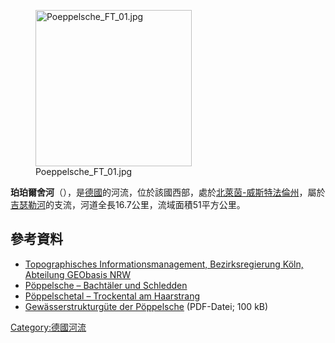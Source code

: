 {{No footnotes|time=2020-08-13T05:21:42+00:00}}
{{Coord|51|38|6.11|N|8|23|25.84|E|display=title}}
[[Image:Poeppelsche_FT_01.jpg|250px]]

'''珀珀爾舍河'''（{{lang-de|Pöppelsche}}），是[[德國|德國]]的河流，位於該國西部，處於[[北萊茵-威斯特法倫州|北萊茵-威斯特法倫州]]，屬於[[吉瑟勒河|吉瑟勒河]]的支流，河道全長16.7公里，流域面積51平方公里。

==參考資料==
* [http://www.tim-online.nrw.de/tim-online/nutzung/index.html Topographisches Informationsmanagement, Bezirksregierung Köln, Abteilung GEObasis NRW] {{WebCite|url=https://www.webcitation.org/66qD6yoDr?url=http://www.tim-online.nrw.de/tim-online/nutzung/index.html |date=20120411091906 |dateformat=iso }}
* [http://xn--pppelsche-07a.info/ Pöppelsche – Bachtäler und Schledden] {{Wayback|url=http://xn--pppelsche-07a.info/ |date=20180809114501 }}
* [http://www.erwitte.de/staticsite/staticsite.php?menuid=213 Pöppelschetal – Trockental am Haarstrang] {{Wayback|url=http://www.erwitte.de/staticsite/staticsite.php?menuid=213 |date=20160304130739 }}
* [http://www.stua-lp.nrw.de/5/struka/datenbank/lippe/poeppelsche/steckbriefe/poeppelsche.pdf Gewässerstrukturgüte der Pöppelsche] {{Wayback|url=http://www.stua-lp.nrw.de/5/struka/datenbank/lippe/poeppelsche/steckbriefe/poeppelsche.pdf |date=20091229153510 }} (PDF-Datei; 100 kB)

{{Germany-geo-stub}}
[[Category:德國河流|Category:德國河流]]